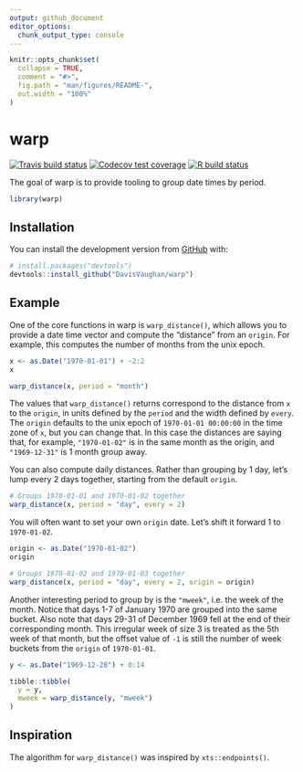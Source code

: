 ```yaml
---
output: github_document
editor_options: 
  chunk_output_type: console
---
```


<!-- README.md is generated from README.Rmd. Please edit that file -->

```r
knitr::opts_chunk$set(
  collapse = TRUE,
  comment = "#>",
  fig.path = "man/figures/README-",
  out.width = "100%"
)
```

# warp

<!-- badges: start -->
[![Travis build status](https://travis-ci.org/DavisVaughan/warp.svg?branch=master)](https://travis-ci.org/DavisVaughan/warp)
[![Codecov test coverage](https://codecov.io/gh/DavisVaughan/warp/branch/master/graph/badge.svg)](https://codecov.io/gh/DavisVaughan/warp?branch=master)
[![R build status](https://github.com/DavisVaughan/warp/workflows/R-CMD-check/badge.svg)](https://github.com/DavisVaughan/warp)
<!-- badges: end -->

The goal of warp is to provide tooling to group date times by period.

```r
library(warp)
```

## Installation

You can install the development version from [GitHub](https://github.com/) with:

``` r
# install.packages("devtools")
devtools::install_github("DavisVaughan/warp")
```

## Example

One of the core functions in warp is `warp_distance()`, which allows you to provide a date time vector and compute the "distance" from an `origin`. For example, this computes the number of months from the unix epoch.

```r
x <- as.Date("1970-01-01") + -2:2
x

warp_distance(x, period = "month")
```

The values that `warp_distance()` returns correspond to the distance from `x` to the `origin`, in units defined by the `period` and the width defined by `every`. The `origin` defaults to the unix epoch of `1970-01-01 00:00:00` in the time zone of `x`, but you can change that. In this case the distances are saying that, for example, `"1970-01-02"` is in the same month as the origin, and `"1969-12-31"` is 1 month group away.

You can also compute daily distances. Rather than grouping by 1 day, let's lump every 2 days together, starting from the default `origin`.

```r
# Groups 1970-01-01 and 1970-01-02 together
warp_distance(x, period = "day", every = 2)
```

You will often want to set your own `origin` date. Let's shift it forward 1 to `1970-01-02`.

```r
origin <- as.Date("1970-01-02")
origin

# Groups 1970-01-02 and 1970-01-03 together
warp_distance(x, period = "day", every = 2, origin = origin)
```

Another interesting period to group by is the `"mweek"`, i.e. the week of the month. Notice that days 1-7 of January 1970 are grouped into the same bucket. Also note that days 29-31 of December 1969 fell at the end of their corresponding month. This irregular week of size 3 is treated as the 5th week of that month, but the offset value of `-1` is still the number of week buckets from the `origin` of `1970-01-01`.

```r
y <- as.Date("1969-12-28") + 0:14

tibble::tibble(
  y = y,
  mweek = warp_distance(y, "mweek")
)
```


## Inspiration

The algorithm for `warp_distance()` was inspired by `xts::endpoints()`.
